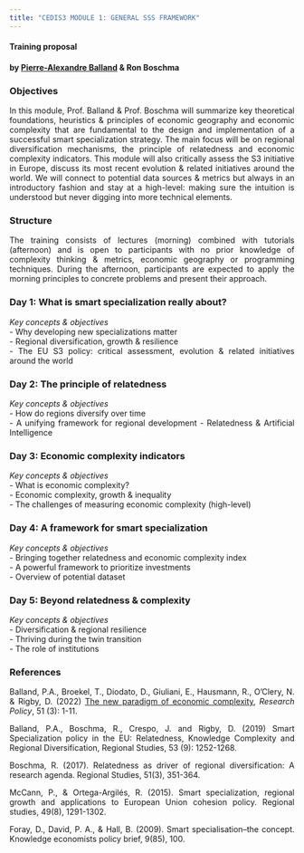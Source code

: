 ```yaml
---
title: "CEDIS3 MODULE 1: GENERAL SSS FRAMEWORK"
---
```


<style>
body {
text-align: justify}
</style>

#### Training proposal    
#### by [Pierre-Alexandre Balland](https://www.paballand.com) & Ron Boschma    

### Objectives        
In this module, Prof. Balland & Prof. Boschma will summarize key theoretical foundations, heuristics & principles of economic geography and economic complexity that are fundamental to the design and implementation of a successful smart specialization strategy. The main focus will be on regional diversification mechanisms, the principle of relatedness and economic complexity indicators. This module will also critically assess the S3 initiative in Europe, discuss its most recent evolution & related initiatives around the world. We will connect to potential data sources & metrics but always in an introductory fashion and stay at a high-level: making sure the intuition is understood but never digging into more technical elements.      

### Structure  
The training consists of lectures (morning) combined with tutorials (afternoon) and is open to  participants with no prior knowledge of complexity thinking & metrics, economic geography or programming techniques. During the afternoon, participants are expected to apply the morning principles to concrete problems and present their approach.  

### Day 1: What is smart specialization really about?    

*Key concepts & objectives*    
- Why developing new specializations matter          
- Regional diversification, growth & resilience      
- The EU S3 policy: critical assessment, evolution & related initiatives around the world    

### Day 2: The principle of relatedness      

*Key concepts & objectives*    
- How do regions diversify over time      
- A unifying framework for regional development
- Relatedness & Artificial Intelligence    

### Day 3: Economic complexity indicators    

*Key concepts & objectives*    
- What is economic complexity?        
- Economic complexity, growth & inequality      
- The challenges of measuring economic complexity (high-level)    

### Day 4: A framework for smart specialization        

*Key concepts & objectives*    
- Bringing together relatedness and economic complexity index  
- A powerful framework to prioritize investments  
- Overview of potential dataset    

### Day 5: Beyond relatedness & complexity          

*Key concepts & objectives*      
- Diversification & regional resilience      
- Thriving during the twin transition      
- The role of institutions        


### References  
Balland, P.A., Broekel, T., Diodato, D., Giuliani, E., Hausmann, R., O'Clery, N. & Rigby, D. (2022) [The new paradigm of economic complexity](https://www.sciencedirect.com/science/article/pii/S0048733321002420), *Research Policy*, 51 (3): 1-11.  

Balland, P.A., Boschma, R., Crespo, J. and Rigby, D. (2019) Smart Specialization policy in the EU: Relatedness, Knowledge Complexity and Regional Diversification, Regional Studies, 53 (9): 1252-1268.    

Boschma, R. (2017). Relatedness as driver of regional diversification: A research agenda. Regional Studies, 51(3), 351-364.

McCann, P., & Ortega-Argilés, R. (2015). Smart specialization, regional growth and applications to European Union cohesion policy. Regional studies, 49(8), 1291-1302.  

Foray, D., David, P. A., & Hall, B. (2009). Smart specialisation–the concept. Knowledge economists policy brief, 9(85), 100.    
